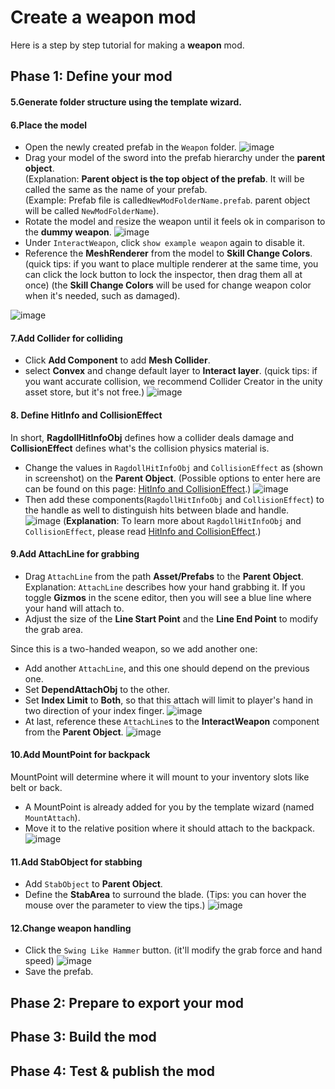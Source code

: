 
# Create a weapon mod

Here is a step by step tutorial for making a **weapon** mod.

## Phase 1: Define your mod

<ModTutorialFragmentStepOpenUnity />

#### 5.Generate folder structure using the template wizard.

<ModTutorialFragmentStepTemplateWizard modType="Weapon" />

#### 6.Place the model

* Open the newly created prefab in the `Weapon` folder.
![image](create-a-weapon-mod/toggle-example-weapon.png)
* Drag your model of the sword into the prefab hierarchy under the <b>parent object</b>.
  <br/>(Explanation: <b>Parent object is the top object of the prefab</b>. It will be called the same as the name of your prefab.
  <br/>(Example: Prefab file is called<code>NewModFolderName.prefab</code>. parent object will be called <code>NewModFolderName</code>).
* Rotate the model and resize the weapon until it feels ok in comparison to the **dummy weapon**.
![image](create-a-weapon-mod/set-axis.png)
* Under `InteractWeapon`, click `show example weapon` again to disable it.
* Reference the **MeshRenderer** from the model to **Skill Change Colors**. (quick tips: if you want to place multiple renderer at the same time, you can click the lock button to lock the inspector, then drag them all at once) (the **Skill Change Colors** will be used for change weapon color when it's needed, such as damaged).

![image](create-a-weapon-mod/change-mesh-renderer.png)

#### 7.Add Collider for colliding

* Click **Add Component** to add **Mesh Collider**.
* select **Convex** and change default layer to **Interact layer**.
(quick tips: if you want accurate collision, we recommend Collider Creator in the unity asset store, but it's not free.)
![image](create-a-weapon-mod/add-collider.png)

#### 8. Define HitInfo and CollisionEffect

In short, **RagdollHitInfoObj** defines how a collider deals damage and **CollisionEffect** defines what's the collision physics material is.

* Change the values in `RagdollHitInfoObj` and `CollisionEffect` as (shown in screenshot) on the **Parent Object**.
  (Possible options to enter here are can be found on this page: [HitInfo and CollisionEffect](../details/hitinfo-and-collisioneffect.md).)
![image](create-a-weapon-mod/ragdoll-hit-info-collision-effect.png)
* Then add these components(`RagdollHitInfoObj` and `CollisionEffect`) to the handle as well to distinguish hits between blade and handle.
![image](create-a-weapon-mod/ragdoll-hit-info-collision-effect-handle.png)
(**Explanation**: To learn more about `RagdollHitInfoObj` and `CollisionEffect`, please read [HitInfo and CollisionEffect](../details/hitinfo-and-collisioneffect.md).)

#### 9.Add AttachLine for grabbing

* Drag `AttachLine` from the path **Asset/Prefabs** to the **Parent Object**.
 <br/> Explanation: <code>AttachLine</code> describes how your hand grabbing it. If you toggle <b>Gizmos</b> in the scene editor, then you will see a blue line where your hand will attach to.
* Adjust the size of the **Line Start Point** and the **Line End Point** to modify the grab area.

Since this is a two-handed weapon, so we add another one:

* Add another `AttachLine`, and this one should depend on the previous one.
* Set **DependAttachObj** to the other.
* Set **Index Limit** to **Both**, so that this attach will limit to player's hand in two direction of your index finger.
![image](create-a-weapon-mod/attach-line-create.png)
* At last, reference these `AttachLine`s to the **InteractWeapon** component from the **Parent Object**.
![image](create-a-weapon-mod/attach-line-connect.png)

#### 10.Add MountPoint for backpack
MountPoint will determine where it will mount to your inventory slots like belt or back.

* A MountPoint is already added for you by the template wizard (named `MountAttach`).
* Move it to the relative position where it should attach to the backpack.
![image](create-a-weapon-mod/mount-point.png)

#### 11.Add StabObject for stabbing

* Add `StabObject` to **Parent Object**.
* Define the **StabArea** to surround the blade. (Tips: you can hover the mouse over the parameter to view the tips.)
![image](create-a-weapon-mod/stabobj-area.png)

#### 12.Change weapon handling

* Click the `Swing Like Hammer` button. (it'll modify the grab force and hand speed)
![image](create-a-weapon-mod/weapon-handling.png)
* Save the prefab.

## Phase 2: Prepare to export your mod

<ModTutorialFragmentStepCreateIcon modType="Weapon" />

## Phase 3: Build the mod

<ModTutorialFragmentPhaseBuild />

## Phase 4: Test & publish the mod

<ModTutorialFragmentPhaseTest />